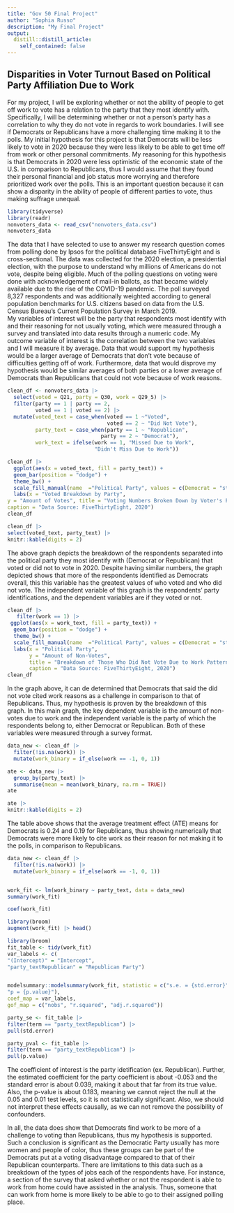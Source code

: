 ```yaml
---
title: "Gov 50 Final Project"
author: "Sophia Russo"
description: "My Final Project"
output:
  distill::distill_article:
    self_contained: false
---
```




## Disparities in Voter Turnout Based on Political Party Affiliation Due to Work 

  For my project, I will be exploring whether or not the ability of people to get off work to vote has a relation to the party that they most identify with. Specifically, I will be determining whether or not a person's party has a correlation to why they do not vote in regards to work boundaries. I will see if Democrats or Republicans have a more challenging time making it to the polls. My initial hypothesis for this project is that Democrats will be less likely to vote in 2020 because they were less likely to be able to get time off from work or other personal commitments. My reasoning for this hypothesis is that Democrats in 2020 were less optimistic of the economic state of the U.S. in comparison to Republicans, thus I would assume that they found their personal financial and job status more worrying and therefore prioritized work over the polls. This is an important question because it can show a disparity in the ability of people of different parties to vote, thus making suffrage unequal.

```r
library(tidyverse)
library(readr)
nonvoters_data <- read_csv("nonvoters_data.csv")
nonvoters_data
```

  The data that I have selected to use to answer my research question comes from polling done by Ipsos for the political database FiveThirtyEight and is cross-sectional. The data was collected for the 2020 election, a presidential election, with the purpose to understand why millions of Americans do not vote, despite being eligible. Much of the polling questions on voting were done with acknowledgement of mail-in ballots, as that became widely available due to the rise of the COVID-19 pandemic. The poll surveyed 8,327 respondents and was additionally weighted according to general population benchmarks for U.S. citizens based on data from the U.S. Census Bureau’s Current Population Survey in March 2019.    
  My variables of interest will be the party that respondents most identify with and their reasoning for not usually voting, which were measured through a survey and translated into data results through a numeric code. My outcome variable of interest is the correlation between the two variables and I will measure it by average. Data that would support my hypothesis would be a larger average of Democrats that don't vote because of difficulties getting off of work. Furthermore, data that would disprove my hypothesis would be similar averages of both parties or a lower average of Democrats than Republicans that could not vote because of work reasons.
  


```r
clean_df <- nonvoters_data |> 
  select(voted = Q21, party = Q30, work = Q29_5) |>
  filter(party == 1 | party == 2,
         voted == 1 | voted == 2) |>
  mutate(voted_text = case_when(voted == 1 ~"Voted", 
                                voted == 2 ~ "Did Not Vote"),
         party_text = case_when(party == 1 ~ "Republican", 
                              party == 2 ~ "Democrat"),
         work_text = ifelse(work == 1, "Missed Due to Work",
                            "Didn't Miss Due to Work"))

```



```r
clean_df |>
  ggplot(aes(x = voted_text, fill = party_text)) +
  geom_bar(position = "dodge") +
  theme_bw() +
  scale_fill_manual(name  ="Political Party", values = c(Democrat = "steelblue1", Republican = "indianred1")) +
  labs(x = "Voted Breakdown by Party",
y = "Amount of Votes", title = "Voting Numbers Broken Down by Voter's Party (2020)", 
caption = "Data Source: FiveThirtyEight, 2020") 
clean_df

clean_df |>
select(voted_text, party_text) |>
knitr::kable(digits = 2) 
```
The above graph depicts the breakdown of the respondents separated into the political party they most identify with (Democrat or Republican) that voted or did not to vote in 2020. Despite having similar numbers, the graph depicted shows that more of the respondents identified as Democrats overall, this this variable has the greatest values of who voted and who did not vote. The independent variable of this graph is the respondents' party identifications, and the dependent variables are if they voted or not.  


```r
clean_df |>
   filter(work == 1) |>
 ggplot(aes(x = work_text, fill = party_text)) +
  geom_bar(position = "dodge") +
  theme_bw() +
  scale_fill_manual(name  ="Political Party", values = c(Democrat = "steelblue1", Republican = "indianred1")) +
  labs(x = "Political Party",
       y = "Amount of Non-Votes", 
       title = "Breakdown of Those Who Did Not Vote Due to Work Pattern",
       caption = "Data Source: FiveThirtyEight, 2020") 
clean_df
```

In the graph above, it can de determined that Democrats that said the did not vote cited work reasons as a challenge in comparison to that of Republicans. Thus, my hypothesis is proven by the breakdown of this graph. In this main graph, the key dependent variable is the amount of non-votes due to work and the independent variable is the party of which the respondents belong to, either Democrat or Republican. Both of these variables were measured through a survey format. 



```r
data_new <- clean_df |>
  filter(!is.na(work)) |>
  mutate(work_binary = if_else(work == -1, 0, 1))

ate <- data_new |>
  group_by(party_text) |>
  summarise(mean = mean(work_binary, na.rm = TRUE))
ate

ate |>
knitr::kable(digits = 2) 
```

The table above shows that the average treatment effect (ATE) means for Democrats is 0.24 and 0.19 for Republicans, thus showing numerically that Democrats were more likely to cite work as their reason for not making it to the polls, in comparison to Republicans.

```r
data_new <- clean_df |>
  filter(!is.na(work)) |>
  mutate(work_binary = if_else(work == -1, 0, 1))


work_fit <- lm(work_binary ~ party_text, data = data_new) 
summary(work_fit)

coef(work_fit)

library(broom)
augment(work_fit) |> head()

```


```r
library(broom)
fit_table <- tidy(work_fit)
var_labels <- c(
"(Intercept)" = "Intercept",
"party_textRepublican" = "Republican Party")


modelsummary::modelsummary(work_fit, statistic = c("s.e. = {std.error}",
"p = {p.value}"),
coef_map = var_labels,
gof_map = c("nobs", "r.squared", "adj.r.squared"))

party_se <- fit_table |>
filter(term == "party_textRepublican") |>
pull(std.error)

party_pval <- fit_table |>
filter(term == "party_textRepublican") |>
pull(p.value)
```

  The coefficient of interest is the party idetification (ex. Republican). Further, the estimated coefficient for the party coefficient is about -0.053 and the standard error is about 0.039, making it about that far from its true value. Also, the p-value is about 0.183, meaning we cannot reject the null at the 0.05 and 0.01 test levels, so it is not statistically significant. Also, we should not interpret these effects causally, as we can not remove the possibility of confounders. 
  
  In all, the data does show that Democrats find work to be more of a challenge to voting than Republicans, thus my hypothesis is supported. Such a conclusion is significant as the Democratic Party usually has more women and people of color, thus these groups can be part of the Democrats put at a voting disadvantage compared to that of their Republican counterparts. There are limitations to this data such as a breakdown of the types of jobs each of the respondents have. For instance, a section of the survey that asked whether or not the respondent is able to work from home could have assisted in the analysis. Thus, someone that can work from home is more likely to be able to go to their assigned polling place. 


